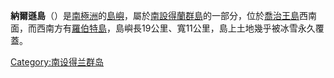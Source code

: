 {{Infobox islands
| name             = 納爾遜島
| image name       = 
| image caption    = 
| locator map      = AntDotMap Livingston.png|thumb
| map caption      = 
| nickname         = 
| location         = [[南極洲|南極洲]]
| coordinates      = {{coord|62|18|S|59|03|W|}}
| archipelago      = [[南設得蘭群島|南設得蘭群島]]
| total islands    = 
| major islands    = 
| area_km2         = 
| length_mi        = 12
| width_km         = 7
| highest mount    = 
| elevation_m      = 
| population       = 
| population as of = 
| density_km2      = 
| ethnic groups    = 
| country          = 
| additional info  = 根據[[南極條約體系|南極條約體系]]管理
}}

'''納爾遜島'''（{{lang-en|Nelson Island}}）是[[南極洲|南極洲]]的[[島嶼|島嶼]]，屬於[[南設得蘭群島|南設得蘭群島]]的一部分，位於[[喬治王島|喬治王島]]西南面，而西南方有[[羅伯特島|羅伯特島]]，島嶼長19公里、寬11公里，島上土地幾乎被冰雪永久覆蓋。

{{南设得兰群岛}}

{{Antarctica-geo-stub}}

[[Category:南设得兰群岛|Category:南设得兰群岛]]